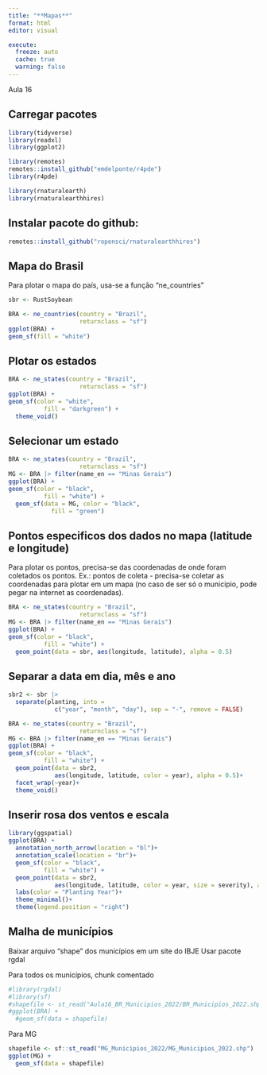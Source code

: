 ```yaml
---
title: "**Mapas**"
format: html
editor: visual

execute: 
  freeze: auto
  cache: true
  warning: false
---
```


Aula 16

## Carregar pacotes

```r
library(tidyverse)
library(readxl)
library(ggplot2)

library(remotes)
remotes::install_github("emdelponte/r4pde")
library(r4pde)

library(rnaturalearth)
library(rnaturalearthhires)
```

## Instalar pacote do github:

```r
remotes::install_github("ropensci/rnaturalearthhires")
```

## Mapa do Brasil

Para plotar o mapa do país, usa-se a função "ne_countries"

```r
sbr <- RustSoybean

BRA <- ne_countries(country = "Brazil", 
                    returnclass = "sf")
ggplot(BRA) +
geom_sf(fill = "white")
```

## Plotar os estados

```r
BRA <- ne_states(country = "Brazil", 
                    returnclass = "sf")
ggplot(BRA) +
geom_sf(color = "white",
          fill = "darkgreen") +
  theme_void()
```

## Selecionar um estado

```r
BRA <- ne_states(country = "Brazil", 
                    returnclass = "sf")
MG <- BRA |> filter(name_en == "Minas Gerais")
ggplot(BRA) +
geom_sf(color = "black",
          fill = "white") +
  geom_sf(data = MG, color = "black",
            fill = "green")
```

## Pontos especificos dos dados no mapa (latitude e longitude)

Para plotar os pontos, precisa-se das coordenadas de onde foram coletados os pontos. Ex.: pontos de coleta - precisa-se coletar as coordenadas para plotar em um mapa (no caso de ser só o municipio, pode pegar na internet as coordenadas).

```r
BRA <- ne_states(country = "Brazil", 
                    returnclass = "sf")
MG <- BRA |> filter(name_en == "Minas Gerais")
ggplot(BRA) +
geom_sf(color = "black",
          fill = "white") +
  geom_point(data = sbr, aes(longitude, latitude), alpha = 0.5)
```

## Separar a data em dia, mês e ano

```r
sbr2 <- sbr |>
  separate(planting, into = 
             c("year", "month", "day"), sep = "-", remove = FALSE)

BRA <- ne_states(country = "Brazil", 
                    returnclass = "sf")
MG <- BRA |> filter(name_en == "Minas Gerais")
ggplot(BRA) +
geom_sf(color = "black",
          fill = "white") +
  geom_point(data = sbr2,
             aes(longitude, latitude, color = year), alpha = 0.5)+
  facet_wrap(~year)+
  theme_void()
```

## Inserir rosa dos ventos e escala

```r
library(ggspatial)
ggplot(BRA) +
  annotation_north_arrow(location = "bl")+
  annotation_scale(location = "br")+
  geom_sf(color = "black",
          fill = "white") +
  geom_point(data = sbr2,
             aes(longitude, latitude, color = year, size = severity), alpha = 0.5)+
  labs(color = "Planting Year")+
  theme_minimal()+
  theme(legend.position = "right")
```

## Malha de municípios

Baixar arquivo "shape" dos municípios em um site do IBJE Usar pacote rgdal

Para todos os municípios, chunk comentado

```r
#library(rgdal)
#library(sf)
#shapefile <- st_read("Aula16_BR_Municipios_2022/BR_Municipios_2022.shp")
#ggplot(BRA) +
  #geom_sf(data = shapefile)
```

Para MG

```r
shapefile <- sf::st_read("MG_Municipios_2022/MG_Municipios_2022.shp") 
ggplot(MG) +
  geom_sf(data = shapefile)
```
